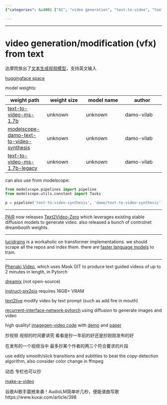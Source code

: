 ```yaml
---
{"categories": &id001 ["AI", "video generation", "text-to-video", "tools", "ModelScope", "Hugging Face", "GitHub", "subtitles", "editing", "AudioLM", "music composition"], "category": "AI Video Generation", "date": "2022-10-09 05:54:25", "description": "AI video generation tools such as Text2Video-Zero, Phenaki Video, Imagen-PyTorch, and Make-a-Video-PyTorch are revolutionizing the video production process. These platforms enable users to generate videos using source material quality, editing capabilities, subtitles, color changes, and even music composition through Google's AudioLM. Access to these tools is available on ModelScope, Hugging Face, and GitHub.", "tags": *id001, "title": "video generation/modification (vfx) from text"}

---
```


------

# video generation/modification (vfx) from text

达摩院放出了[文本生成视频模型](https://modelscope.cn/models/damo/text-to-video-synthesis/summary)，支持英文输入

[huggingface space](https://huggingface.co/damo-vilab/modelscope-damo-text-to-video-synthesis)

model weights:

| weight path | weight size | model name | author |
| -- | -- | -- | -- |
| [text-to-video-ms-1.7b](https://huggingface.co/damo-vilab/text-to-video-ms-1.7b) | unknown | unknown | damo-vilab |
| [modelscope-damo-text-to-video-synthesis](https://huggingface.co/damo-vilab/modelscope-damo-text-to-video-synthesis) | unknown | unknown | damo-vilab |
| [text-to-video-ms-1.7b-legacy](https://huggingface.co/damo-vilab/text-to-video-ms-1.7b-legacy) | unknown | unknown | damo-vilab |

can also use from modelscope:

```python
from modelscope.pipelines import pipeline
from modelscope.utils.constant import Tasks

p = pipeline('text-to-video-synthesis', 'damo/text-to-video-synthesis')
```
----


[PAIR](https://huggingface.co/spaces/PAIR) now releases [Text2Video-Zero](https://huggingface.co/spaces/PAIR/Text2Video-Zero) which leverages existing stable diffusion models to generate video. also released a bunch of controlnet dreambooth weights.

----

[lucidrains](https://github.com/lucidrains) is a workaholic on transformer implementations. we should scrape all the repos and index them. there are [faster language models](https://github.com/lucidrains/memory-efficient-attention-pytorch) to train.

-----

[Phenaki Video](https://github.com/lucidrains/phenaki-pytorch), which uses Mask GIT to produce text guided videos of up to 2 minutes in length, in Pytorch

[dreamix](https://dreamix-video-editing.github.io/) (not open-source)

[instruct-pix2pix](https://github.com/timothybrooks/instruct-pix2pix) requires 16GB+ VRAM

[text2live](https://github.com/omerbt/Text2LIVE) modify video by text prompt (such as add fire in mouth)

[recurrent-interface-network-pytorch](https://github.com/lucidrains/recurrent-interface-network-pytorch) using diffusion to generate images and video

high quality! [imagegen-video code](https://github.com/lucidrains/imagen-pytorch/blob/main/imagen_pytorch/imagen_video.py) with [demo](https://imagen.research.google/video/) and [paper](https://arxiv.org/pdf/2210.02303.pdf)

抄视频 视频的时间要讲究 看看是抄一年前的好还是抄刚刚发布的好

在发布的一个视频当中 最多抄某个作者的两三个符合要求的片段

use editly smooth/slick transitions and subtitles to beat the copy-detection algorithm, also consider color change in ffmpeg

动态 专栏也可以抄

[make-a-video](https://github.com/lucidrains/make-a-video-pytorch)

谷歌AI歌手震撼来袭！AudioLM简单听几秒，便能谱曲写歌 https://www.kuxai.com/article/398

